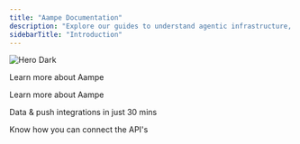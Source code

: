 ```yaml
---
title: "Aampe Documentation"
description: "Explore our guides to understand agentic infrastructure, integrate Aampe, and access API references to get started fast."
sidebarTitle: "Introduction"
---
```


<img
  className="hidden dark:block"
  src="/images/hero-dark.png"
  alt="Hero Dark"
/>

<div className="mb+12">
  <Card
    title="Knowledge Hub"
    href="/knowledge-hub/introduction"
    img="/images/KnowMore.webp"
    cta="See Details">
    Learn more about Aampe
  </Card>
</div>

<Card 
  className="mb-4 m-4"
  title="Knowledge Hub" 
  href="/knowledge-hub/introduction" 
  img="/images/KnowMore.webp" 
  cta="See Details">
  Learn more about Aampe
</Card>

<Card 
  title="Integration" 
  href="/integration/introduction" 
  img="/images/Integrations.webp" 
  cta="See Details">
  Data & push integrations in just 30 mins
</Card>

<Card 
  title="Api Reference" 
  href="/api-reference/introduction" 
  img="/images/API.webp" 
  cta="See Details">
  Know how you can connect the API's
</Card>
